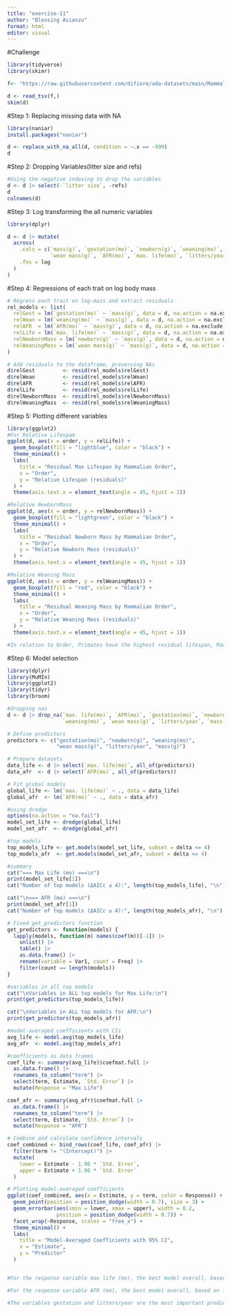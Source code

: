 ```yaml
---
title: "exercise-11"
author: "Blessing Asianzu"
format: html
editor: visual
---
```


#Challenge

```r

library(tidyverse)
library(skimr)

f<- "https://raw.githubusercontent.com/difiore/ada-datasets/main/Mammal_lifehistories_v2.txt"

d <- read_tsv(f,)
skim(d)


```

#Step 1: Replacing missing data with NA

```r

library(naniar)
install.packages("naniar")

d <- replace_with_na_all(d, condition = ~.x == -999)
d
```

#Step 2: Dropping Variables(litter size and refs)

```r

#Using the negative indexing to drop the variables 
d <- d |> select(-`litter size`, -refs)
d
colnames(d)

```


#Step 3: Log transforming the all numeric variables 
```r

library(dplyr)

d <- d |> mutate(
  across(
    .cols = c(`mass(g)`, `gestation(mo)`, `newborn(g)`, `weaning(mo)`,
              `wean mass(g)`, `AFR(mo)`, `max. life(mo)`, `litters/year`),
    .fns = log
  )
)


```


#Step 4: Regressions of each trait on log body mass

```r

# Regress each trait on log-mass and extract residuals
rel_models <- list(
  relGest = lm(`gestation(mo)` ~ `mass(g)`, data = d, na.action = na.exclude),
  relWean = lm(`weaning(mo)` ~ `mass(g)`, data = d, na.action = na.exclude),
  relAFR  = lm(`AFR(mo)` ~ `mass(g)`, data = d, na.action = na.exclude),
  relLife = lm(`max. life(mo)` ~ `mass(g)`, data = d, na.action = na.exclude),
  relNewbornMass = lm(`newborn(g)` ~ `mass(g)`, data = d, na.action = na.exclude),
  relWeaningMass = lm(`wean mass(g)` ~ `mass(g)`, data = d, na.action = na.exclude)
)

# Add residuals to the dataframe, preserving NAs
d$relGest         <- resid(rel_models$relGest)
d$relWean         <- resid(rel_models$relWean)
d$relAFR          <- resid(rel_models$relAFR)
d$relLife         <- resid(rel_models$relLife)
d$relNewbornMass  <- resid(rel_models$relNewbornMass)
d$relWeaningMass  <- resid(rel_models$relWeaningMass)

```




#Step 5: Plotting different variables 
```r

library(ggplot2)
#For Relative Lifespam
ggplot(d, aes(x = order, y = relLife)) +
  geom_boxplot(fill = "lightblue", color = "black") +
  theme_minimal() +
  labs(
    title = "Residual Max Lifespan by Mammalian Order",
    x = "Order",
    y = "Relative Lifespan (residuals)"
  ) +
  theme(axis.text.x = element_text(angle = 45, hjust = 1))

#Relative NewbornMass
ggplot(d, aes(x = order, y = relNewbornMass)) +
  geom_boxplot(fill = "lightgreen", color = "black") +
  theme_minimal() +
  labs(
    title = "Residual Newborn Mass by Mammalian Order",
    x = "Order",
    y = "Relative Newborn Mass (residuals)"
  ) +
  theme(axis.text.x = element_text(angle = 45, hjust = 1))

#Relative Weaning Mass
ggplot(d, aes(x = order, y = relWeaningMass)) +
  geom_boxplot(fill = "red", color = "black") +
  theme_minimal() +
  labs(
    title = "Residual Weaning Mass by Mammalian Order",
    x = "Order",
    y = "Relative Weaning Mass (residuals)"
  ) +
  theme(axis.text.x = element_text(angle = 45, hjust = 1))

#In relation to Order, Primates have the highest residual lifespan, Macroscelidea have the higest residual newborn mass and Perissodactyla have the highest residual weaning mass


```

#Step 6: Model selection
```r

library(dplyr)
library(MuMIn)
library(ggplot2)
library(tidyr)
library(broom)

#dropping nas 
d <- d |> drop_na(`max. life(mo)`, `AFR(mo)`, `gestation(mo)`, `newborn(g)`, 
                  `weaning(mo)`, `wean mass(g)`, `litters/year`, `mass(g)`)

# Define predictors
predictors <- c("gestation(mo)", "newborn(g)", "weaning(mo)",
                "wean mass(g)", "litters/year", "mass(g)")

# Prepare datasets
data_life <- d |> select(`max. life(mo)`, all_of(predictors))
data_afr  <- d |> select(`AFR(mo)`, all_of(predictors))

# Fit global models
global_life <- lm(`max. life(mo)` ~ ., data = data_life)
global_afr  <- lm(`AFR(mo)` ~ ., data = data_afr)

#using dredge
options(na.action = "na.fail")
model_set_life <- dredge(global_life)
model_set_afr  <- dredge(global_afr)

#top models
top_models_life <- get.models(model_set_life, subset = delta <= 4)
top_models_afr  <- get.models(model_set_afr, subset = delta <= 4)

#summary
cat("=== Max Life (mo) ===\n")
print(model_set_life[1])
cat("Number of top models (ΔAICc ≤ 4):", length(top_models_life), "\n")

cat("\n=== AFR (mo) ===\n")
print(model_set_afr[1])
cat("Number of top models (ΔAICc ≤ 4):", length(top_models_afr), "\n")

# Fixed get_predictors function
get_predictors <- function(models) {
  lapply(models, function(m) names(coef(m))[-1]) |>
    unlist() |>
    table() |>
    as.data.frame() |>
    rename(variable = Var1, count = Freq) |>
    filter(count == length(models))
}

#variables in all top models
cat("\nVariables in ALL top models for Max Life:\n")
print(get_predictors(top_models_life))

cat("\nVariables in ALL top models for AFR:\n")
print(get_predictors(top_models_afr))

#model-averaged coefficients with CIs
avg_life <- model.avg(top_models_life)
avg_afr  <- model.avg(top_models_afr)

#coefficients as data frames
coef_life <- summary(avg_life)$coefmat.full |>
  as.data.frame() |>
  rownames_to_column("term") |>
  select(term, Estimate, `Std. Error`) |>
  mutate(Response = "Max Life")

coef_afr <- summary(avg_afr)$coefmat.full |>
  as.data.frame() |>
  rownames_to_column("term") |>
  select(term, Estimate, `Std. Error`) |>
  mutate(Response = "AFR")

# Combine and calculate confidence intervals
coef_combined <- bind_rows(coef_life, coef_afr) |>
  filter(term != "(Intercept)") |>
  mutate(
    lower = Estimate - 1.96 * `Std. Error`,
    upper = Estimate + 1.96 * `Std. Error`
  )

# Plotting model-averaged coefficients
ggplot(coef_combined, aes(x = Estimate, y = term, color = Response)) +
  geom_point(position = position_dodge(width = 0.7), size = 3) +
  geom_errorbar(aes(xmin = lower, xmax = upper), width = 0.2,
                position = position_dodge(width = 0.7)) +
  facet_wrap(~Response, scales = "free_x") +
  theme_minimal() +
  labs(
    title = "Model-Averaged Coefficients with 95% CI",
    x = "Estimate",
    y = "Predictor"
  )


#For the response variable max life (mo), the best model overall, based on the lowest AICc(256.8), includes the variables gestation (mo), litters/year, mass (g), and weaning (mo). There are 5  models with a delta AICc of 4 or less, and the variables gestation (mo) and litters/year appear in all of these top models.

#For the response variable AFR (mo), the best model overall, based on lowest AICc(321.2) also includes gestation (mo), litters/year, mass (g), and weaning (mo). There are 10 models with a delta AICc of 4 or less, and gestation (mo) and litters/year appear in all of these top models.

#The variables gestation and litters/year are the most important predictors across both response variables.


```





